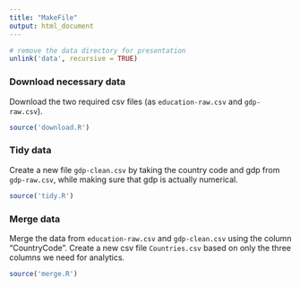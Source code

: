 ```yaml
---
title: "MakeFile"
output: html_document
---
```


```r
# remove the data directory for presentation
unlink('data', recursive = TRUE)
```

### Download necessary data

Download the two required csv files (as `education-raw.csv` and `gdp-raw.csv`).

```r
source('download.R')
```

### Tidy data

Create a new file `gdp-clean.csv` by taking the country code and gdp from `gdp-raw.csv`, while making sure that gdp is actually numerical.

```r
source('tidy.R')
```

### Merge data

Merge the data from `education-raw.csv` and `gdp-clean.csv` using the column "CountryCode". Create a new csv file `Countries.csv` based on only the three columns we need for analytics.

```r
source('merge.R')
```
